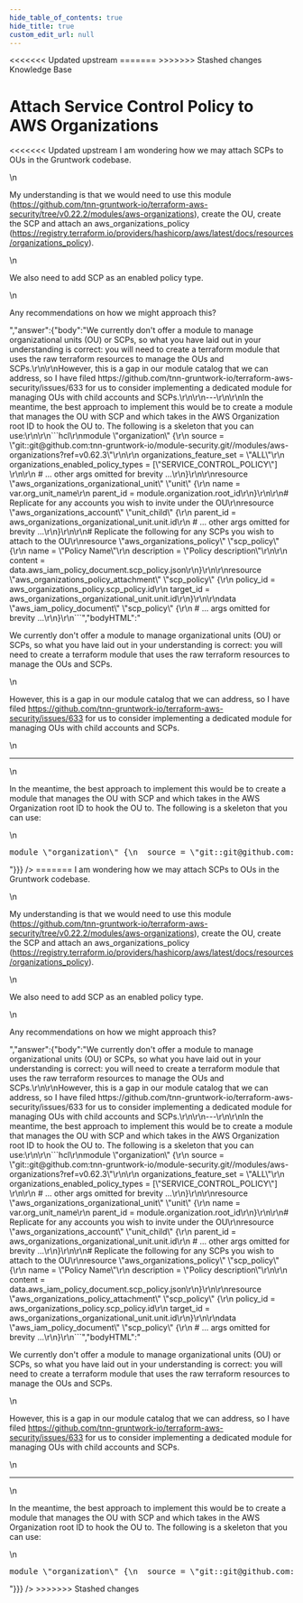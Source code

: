 ```yaml
---
hide_table_of_contents: true
hide_title: true
custom_edit_url: null
---
```



<head>
<<<<<<< Updated upstream
  <link rel="canonical" href="https://github.com/tnn-gruntwork-io/knowledge-base/discussions/258" />
=======
  <link rel="canonical" href="https://github.com/tnn-gruntwork-io/knowledge-base/discussions/258" />
>>>>>>> Stashed changes
</head>

<CenterLayout>
<span className="searchCategory">Knowledge Base</span>
<h1>Attach Service Control Policy to AWS Organizations</h1>
<<<<<<< Updated upstream
<GitHub discussion={{"id":"D_kwDOF8slf84AO9gs","number":258,"author":{"login":"pete0emerson"},"title":"Attach Service Control Policy to AWS Organizations","body":"I am wondering how we may attach SCPs to OUs in the Gruntwork codebase.\r\n\r\nMy understanding is that we would need to use this module (https://github.com/tnn-gruntwork-io/terraform-aws-security/tree/v0.22.2/modules/aws-organizations), create the OU, create the SCP and attach an aws_organizations_policy (https://registry.terraform.io/providers/hashicorp/aws/latest/docs/resources/organizations_policy). \r\n\r\nWe also need to add SCP as an enabled policy type.\r\n\r\nAny recommendations on how we might approach this?","bodyHTML":"<p dir=\"auto\">I am wondering how we may attach SCPs to OUs in the Gruntwork codebase.</p>\n<p dir=\"auto\">My understanding is that we would need to use this module (<a href=\"https://github.com/tnn-gruntwork-io/terraform-aws-security/tree/v0.22.2/modules/aws-organizations\">https://github.com/tnn-gruntwork-io/terraform-aws-security/tree/v0.22.2/modules/aws-organizations</a>), create the OU, create the SCP and attach an aws_organizations_policy (<a href=\"https://registry.terraform.io/providers/hashicorp/aws/latest/docs/resources/organizations_policy\" rel=\"nofollow\">https://registry.terraform.io/providers/hashicorp/aws/latest/docs/resources/organizations_policy</a>).</p>\n<p dir=\"auto\">We also need to add SCP as an enabled policy type.</p>\n<p dir=\"auto\">Any recommendations on how we might approach this?</p>","answer":{"body":"We currently don't offer a module to manage organizational units (OU) or SCPs, so what you have laid out in your understanding is correct: you will need to create a terraform module that uses the raw terraform resources to manage the OUs and SCPs.\r\n\r\nHowever, this is a gap in our module catalog that we can address, so I have filed https://github.com/tnn-gruntwork-io/terraform-aws-security/issues/633 for us to consider implementing a dedicated module for managing OUs with child accounts and SCPs.\r\n\r\n---\r\n\r\nIn the meantime, the best approach to implement this would be to create a module that manages the OU with SCP and which takes in the AWS Organization root ID to hook the OU to. The following is a skeleton that you can use:\r\n\r\n```hcl\r\nmodule \"organization\" {\r\n  source = \"git::git@github.com:tnn-gruntwork-io/module-security.git//modules/aws-organizations?ref=v0.62.3\"\r\n\r\n  organizations_feature_set = \"ALL\"\r\n  organizations_enabled_policy_types = [\"SERVICE_CONTROL_POLICY\"] \r\n\r\n  # ... other args omitted for brevity ...\r\n}\r\n\r\nresource \"aws_organizations_organizational_unit\" \"unit\" {\r\n  name = var.org_unit_name\r\n  parent_id = module.organization.root_id\r\n}\r\n\r\n# Replicate for any accounts you wish to invite under the OU\r\nresource \"aws_organizations_account\" \"unit_child\" {\r\n  parent_id = aws_organizations_organizational_unit.unit.id\r\n  # ... other args omitted for brevity ...\r\n}\r\n\r\n# Replicate the following for any SCPs you wish to attach to the OU\r\nresource \"aws_organizations_policy\" \"scp_policy\" {\r\n  name        = \"Policy Name\"\r\n  description = \"Policy description\"\r\n\r\n  content = data.aws_iam_policy_document.scp_policy.json\r\n}\r\n\r\nresource \"aws_organizations_policy_attachment\" \"scp_policy\" {\r\n  policy_id = aws_organizations_policy.scp_policy.id\r\n  target_id = aws_organizations_organizational_unit.unit.id\r\n}\r\n\r\ndata \"aws_iam_policy_document\" \"scp_policy\" {\r\n  # ... args omitted for brevity ...\r\n}\r\n```","bodyHTML":"<p dir=\"auto\">We currently don't offer a module to manage organizational units (OU) or SCPs, so what you have laid out in your understanding is correct: you will need to create a terraform module that uses the raw terraform resources to manage the OUs and SCPs.</p>\n<p dir=\"auto\">However, this is a gap in our module catalog that we can address, so I have filed <a href=\"https://github.com/tnn-gruntwork-io/terraform-aws-security/issues/633\">https://github.com/tnn-gruntwork-io/terraform-aws-security/issues/633</a> for us to consider implementing a dedicated module for managing OUs with child accounts and SCPs.</p>\n<hr>\n<p dir=\"auto\">In the meantime, the best approach to implement this would be to create a module that manages the OU with SCP and which takes in the AWS Organization root ID to hook the OU to. The following is a skeleton that you can use:</p>\n<div class=\"highlight highlight-source-terraform notranslate position-relative overflow-auto\" dir=\"auto\" data-snippet-clipboard-copy-content=\"module &quot;organization&quot; {\n  source = &quot;git::git@github.com:tnn-gruntwork-io/module-security.git//modules/aws-organizations?ref=v0.62.3&quot;\n\n  organizations_feature_set = &quot;ALL&quot;\n  organizations_enabled_policy_types = [&quot;SERVICE_CONTROL_POLICY&quot;] \n\n  # ... other args omitted for brevity ...\n}\n\nresource &quot;aws_organizations_organizational_unit&quot; &quot;unit&quot; {\n  name = var.org_unit_name\n  parent_id = module.organization.root_id\n}\n\n# Replicate for any accounts you wish to invite under the OU\nresource &quot;aws_organizations_account&quot; &quot;unit_child&quot; {\n  parent_id = aws_organizations_organizational_unit.unit.id\n  # ... other args omitted for brevity ...\n}\n\n# Replicate the following for any SCPs you wish to attach to the OU\nresource &quot;aws_organizations_policy&quot; &quot;scp_policy&quot; {\n  name        = &quot;Policy Name&quot;\n  description = &quot;Policy description&quot;\n\n  content = data.aws_iam_policy_document.scp_policy.json\n}\n\nresource &quot;aws_organizations_policy_attachment&quot; &quot;scp_policy&quot; {\n  policy_id = aws_organizations_policy.scp_policy.id\n  target_id = aws_organizations_organizational_unit.unit.id\n}\n\ndata &quot;aws_iam_policy_document&quot; &quot;scp_policy&quot; {\n  # ... args omitted for brevity ...\n}\"><pre class=\"notranslate\"><span class=\"pl-k\">module</span> <span class=\"pl-s\"><span class=\"pl-pds\">\"</span>organization<span class=\"pl-pds\">\"</span></span> {\n  source <span class=\"pl-k\">=</span> <span class=\"pl-s\"><span class=\"pl-pds\">\"</span>git::git@github.com:tnn-gruntwork-io/module-security.git//modules/aws-organizations?ref=v0.62.3<span class=\"pl-pds\">\"</span></span>\n\n  organizations_feature_set <span class=\"pl-k\">=</span> <span class=\"pl-s\"><span class=\"pl-pds\">\"</span>ALL<span class=\"pl-pds\">\"</span></span>\n  organizations_enabled_policy_types <span class=\"pl-k\">=</span> [<span class=\"pl-s\"><span class=\"pl-pds\">\"</span>SERVICE_CONTROL_POLICY<span class=\"pl-pds\">\"</span></span>] \n\n  <span class=\"pl-c\"><span class=\"pl-c\">#</span> ... other args omitted for brevity ...</span>\n}\n\n<span class=\"pl-k\">resource</span> <span class=\"pl-s\"><span class=\"pl-pds\">\"</span>aws_organizations_organizational_unit<span class=\"pl-pds\">\"</span></span> <span class=\"pl-s\"><span class=\"pl-pds\">\"</span>unit<span class=\"pl-pds\">\"</span></span> {\n  name <span class=\"pl-k\">=</span> <span class=\"pl-c1\">var</span><span class=\"pl-k\">.</span><span class=\"pl-smi\">org_unit_name</span>\n  parent_id <span class=\"pl-k\">=</span> <span class=\"pl-c1\">module</span><span class=\"pl-k\">.</span><span class=\"pl-smi\">organization</span><span class=\"pl-k\">.</span><span class=\"pl-smi\">root_id</span>\n}\n\n<span class=\"pl-c\"><span class=\"pl-c\">#</span> Replicate for any accounts you wish to invite under the OU</span>\n<span class=\"pl-k\">resource</span> <span class=\"pl-s\"><span class=\"pl-pds\">\"</span>aws_organizations_account<span class=\"pl-pds\">\"</span></span> <span class=\"pl-s\"><span class=\"pl-pds\">\"</span>unit_child<span class=\"pl-pds\">\"</span></span> {\n  parent_id <span class=\"pl-k\">=</span> aws_organizations_organizational_unit<span class=\"pl-k\">.</span><span class=\"pl-smi\">unit</span><span class=\"pl-k\">.</span><span class=\"pl-smi\">id</span>\n  <span class=\"pl-c\"><span class=\"pl-c\">#</span> ... other args omitted for brevity ...</span>\n}\n\n<span class=\"pl-c\"><span class=\"pl-c\">#</span> Replicate the following for any SCPs you wish to attach to the OU</span>\n<span class=\"pl-k\">resource</span> <span class=\"pl-s\"><span class=\"pl-pds\">\"</span>aws_organizations_policy<span class=\"pl-pds\">\"</span></span> <span class=\"pl-s\"><span class=\"pl-pds\">\"</span>scp_policy<span class=\"pl-pds\">\"</span></span> {\n  name        <span class=\"pl-k\">=</span> <span class=\"pl-s\"><span class=\"pl-pds\">\"</span>Policy Name<span class=\"pl-pds\">\"</span></span>\n  description <span class=\"pl-k\">=</span> <span class=\"pl-s\"><span class=\"pl-pds\">\"</span>Policy description<span class=\"pl-pds\">\"</span></span>\n\n  content <span class=\"pl-k\">=</span> <span class=\"pl-c1\">data</span><span class=\"pl-k\">.</span><span class=\"pl-smi\">aws_iam_policy_document</span><span class=\"pl-k\">.</span><span class=\"pl-smi\">scp_policy</span><span class=\"pl-k\">.</span><span class=\"pl-smi\">json</span>\n}\n\n<span class=\"pl-k\">resource</span> <span class=\"pl-s\"><span class=\"pl-pds\">\"</span>aws_organizations_policy_attachment<span class=\"pl-pds\">\"</span></span> <span class=\"pl-s\"><span class=\"pl-pds\">\"</span>scp_policy<span class=\"pl-pds\">\"</span></span> {\n  policy_id <span class=\"pl-k\">=</span> aws_organizations_policy<span class=\"pl-k\">.</span><span class=\"pl-smi\">scp_policy</span><span class=\"pl-k\">.</span><span class=\"pl-smi\">id</span>\n  target_id <span class=\"pl-k\">=</span> aws_organizations_organizational_unit<span class=\"pl-k\">.</span><span class=\"pl-smi\">unit</span><span class=\"pl-k\">.</span><span class=\"pl-smi\">id</span>\n}\n\n<span class=\"pl-k\">data</span> <span class=\"pl-s\"><span class=\"pl-pds\">\"</span>aws_iam_policy_document<span class=\"pl-pds\">\"</span></span> <span class=\"pl-s\"><span class=\"pl-pds\">\"</span>scp_policy<span class=\"pl-pds\">\"</span></span> {\n  <span class=\"pl-c\"><span class=\"pl-c\">#</span> ... args omitted for brevity ...</span>\n}</pre></div>"}}} />
=======
<GitHub discussion={{"id":"D_kwDOF8slf84AO9gs","number":258,"author":{"login":"pete0emerson"},"title":"Attach Service Control Policy to AWS Organizations","body":"I am wondering how we may attach SCPs to OUs in the Gruntwork codebase.\r\n\r\nMy understanding is that we would need to use this module (https://github.com/tnn-gruntwork-io/terraform-aws-security/tree/v0.22.2/modules/aws-organizations), create the OU, create the SCP and attach an aws_organizations_policy (https://registry.terraform.io/providers/hashicorp/aws/latest/docs/resources/organizations_policy). \r\n\r\nWe also need to add SCP as an enabled policy type.\r\n\r\nAny recommendations on how we might approach this?","bodyHTML":"<p dir=\"auto\">I am wondering how we may attach SCPs to OUs in the Gruntwork codebase.</p>\n<p dir=\"auto\">My understanding is that we would need to use this module (<a href=\"https://github.com/tnn-gruntwork-io/terraform-aws-security/tree/v0.22.2/modules/aws-organizations\">https://github.com/tnn-gruntwork-io/terraform-aws-security/tree/v0.22.2/modules/aws-organizations</a>), create the OU, create the SCP and attach an aws_organizations_policy (<a href=\"https://registry.terraform.io/providers/hashicorp/aws/latest/docs/resources/organizations_policy\" rel=\"nofollow\">https://registry.terraform.io/providers/hashicorp/aws/latest/docs/resources/organizations_policy</a>).</p>\n<p dir=\"auto\">We also need to add SCP as an enabled policy type.</p>\n<p dir=\"auto\">Any recommendations on how we might approach this?</p>","answer":{"body":"We currently don't offer a module to manage organizational units (OU) or SCPs, so what you have laid out in your understanding is correct: you will need to create a terraform module that uses the raw terraform resources to manage the OUs and SCPs.\r\n\r\nHowever, this is a gap in our module catalog that we can address, so I have filed https://github.com/tnn-gruntwork-io/terraform-aws-security/issues/633 for us to consider implementing a dedicated module for managing OUs with child accounts and SCPs.\r\n\r\n---\r\n\r\nIn the meantime, the best approach to implement this would be to create a module that manages the OU with SCP and which takes in the AWS Organization root ID to hook the OU to. The following is a skeleton that you can use:\r\n\r\n```hcl\r\nmodule \"organization\" {\r\n  source = \"git::git@github.com:tnn-gruntwork-io/module-security.git//modules/aws-organizations?ref=v0.62.3\"\r\n\r\n  organizations_feature_set = \"ALL\"\r\n  organizations_enabled_policy_types = [\"SERVICE_CONTROL_POLICY\"] \r\n\r\n  # ... other args omitted for brevity ...\r\n}\r\n\r\nresource \"aws_organizations_organizational_unit\" \"unit\" {\r\n  name = var.org_unit_name\r\n  parent_id = module.organization.root_id\r\n}\r\n\r\n# Replicate for any accounts you wish to invite under the OU\r\nresource \"aws_organizations_account\" \"unit_child\" {\r\n  parent_id = aws_organizations_organizational_unit.unit.id\r\n  # ... other args omitted for brevity ...\r\n}\r\n\r\n# Replicate the following for any SCPs you wish to attach to the OU\r\nresource \"aws_organizations_policy\" \"scp_policy\" {\r\n  name        = \"Policy Name\"\r\n  description = \"Policy description\"\r\n\r\n  content = data.aws_iam_policy_document.scp_policy.json\r\n}\r\n\r\nresource \"aws_organizations_policy_attachment\" \"scp_policy\" {\r\n  policy_id = aws_organizations_policy.scp_policy.id\r\n  target_id = aws_organizations_organizational_unit.unit.id\r\n}\r\n\r\ndata \"aws_iam_policy_document\" \"scp_policy\" {\r\n  # ... args omitted for brevity ...\r\n}\r\n```","bodyHTML":"<p dir=\"auto\">We currently don't offer a module to manage organizational units (OU) or SCPs, so what you have laid out in your understanding is correct: you will need to create a terraform module that uses the raw terraform resources to manage the OUs and SCPs.</p>\n<p dir=\"auto\">However, this is a gap in our module catalog that we can address, so I have filed <a href=\"https://github.com/tnn-gruntwork-io/terraform-aws-security/issues/633\">https://github.com/tnn-gruntwork-io/terraform-aws-security/issues/633</a> for us to consider implementing a dedicated module for managing OUs with child accounts and SCPs.</p>\n<hr>\n<p dir=\"auto\">In the meantime, the best approach to implement this would be to create a module that manages the OU with SCP and which takes in the AWS Organization root ID to hook the OU to. The following is a skeleton that you can use:</p>\n<div class=\"highlight highlight-source-terraform notranslate position-relative overflow-auto\" dir=\"auto\" data-snippet-clipboard-copy-content=\"module &quot;organization&quot; {\n  source = &quot;git::git@github.com:tnn-gruntwork-io/module-security.git//modules/aws-organizations?ref=v0.62.3&quot;\n\n  organizations_feature_set = &quot;ALL&quot;\n  organizations_enabled_policy_types = [&quot;SERVICE_CONTROL_POLICY&quot;] \n\n  # ... other args omitted for brevity ...\n}\n\nresource &quot;aws_organizations_organizational_unit&quot; &quot;unit&quot; {\n  name = var.org_unit_name\n  parent_id = module.organization.root_id\n}\n\n# Replicate for any accounts you wish to invite under the OU\nresource &quot;aws_organizations_account&quot; &quot;unit_child&quot; {\n  parent_id = aws_organizations_organizational_unit.unit.id\n  # ... other args omitted for brevity ...\n}\n\n# Replicate the following for any SCPs you wish to attach to the OU\nresource &quot;aws_organizations_policy&quot; &quot;scp_policy&quot; {\n  name        = &quot;Policy Name&quot;\n  description = &quot;Policy description&quot;\n\n  content = data.aws_iam_policy_document.scp_policy.json\n}\n\nresource &quot;aws_organizations_policy_attachment&quot; &quot;scp_policy&quot; {\n  policy_id = aws_organizations_policy.scp_policy.id\n  target_id = aws_organizations_organizational_unit.unit.id\n}\n\ndata &quot;aws_iam_policy_document&quot; &quot;scp_policy&quot; {\n  # ... args omitted for brevity ...\n}\"><pre class=\"notranslate\"><span class=\"pl-k\">module</span> <span class=\"pl-s\"><span class=\"pl-pds\">\"</span>organization<span class=\"pl-pds\">\"</span></span> {\n  source <span class=\"pl-k\">=</span> <span class=\"pl-s\"><span class=\"pl-pds\">\"</span>git::git@github.com:tnn-gruntwork-io/module-security.git//modules/aws-organizations?ref=v0.62.3<span class=\"pl-pds\">\"</span></span>\n\n  organizations_feature_set <span class=\"pl-k\">=</span> <span class=\"pl-s\"><span class=\"pl-pds\">\"</span>ALL<span class=\"pl-pds\">\"</span></span>\n  organizations_enabled_policy_types <span class=\"pl-k\">=</span> [<span class=\"pl-s\"><span class=\"pl-pds\">\"</span>SERVICE_CONTROL_POLICY<span class=\"pl-pds\">\"</span></span>] \n\n  <span class=\"pl-c\"><span class=\"pl-c\">#</span> ... other args omitted for brevity ...</span>\n}\n\n<span class=\"pl-k\">resource</span> <span class=\"pl-s\"><span class=\"pl-pds\">\"</span>aws_organizations_organizational_unit<span class=\"pl-pds\">\"</span></span> <span class=\"pl-s\"><span class=\"pl-pds\">\"</span>unit<span class=\"pl-pds\">\"</span></span> {\n  name <span class=\"pl-k\">=</span> <span class=\"pl-c1\">var</span><span class=\"pl-k\">.</span><span class=\"pl-smi\">org_unit_name</span>\n  parent_id <span class=\"pl-k\">=</span> <span class=\"pl-c1\">module</span><span class=\"pl-k\">.</span><span class=\"pl-smi\">organization</span><span class=\"pl-k\">.</span><span class=\"pl-smi\">root_id</span>\n}\n\n<span class=\"pl-c\"><span class=\"pl-c\">#</span> Replicate for any accounts you wish to invite under the OU</span>\n<span class=\"pl-k\">resource</span> <span class=\"pl-s\"><span class=\"pl-pds\">\"</span>aws_organizations_account<span class=\"pl-pds\">\"</span></span> <span class=\"pl-s\"><span class=\"pl-pds\">\"</span>unit_child<span class=\"pl-pds\">\"</span></span> {\n  parent_id <span class=\"pl-k\">=</span> aws_organizations_organizational_unit<span class=\"pl-k\">.</span><span class=\"pl-smi\">unit</span><span class=\"pl-k\">.</span><span class=\"pl-smi\">id</span>\n  <span class=\"pl-c\"><span class=\"pl-c\">#</span> ... other args omitted for brevity ...</span>\n}\n\n<span class=\"pl-c\"><span class=\"pl-c\">#</span> Replicate the following for any SCPs you wish to attach to the OU</span>\n<span class=\"pl-k\">resource</span> <span class=\"pl-s\"><span class=\"pl-pds\">\"</span>aws_organizations_policy<span class=\"pl-pds\">\"</span></span> <span class=\"pl-s\"><span class=\"pl-pds\">\"</span>scp_policy<span class=\"pl-pds\">\"</span></span> {\n  name        <span class=\"pl-k\">=</span> <span class=\"pl-s\"><span class=\"pl-pds\">\"</span>Policy Name<span class=\"pl-pds\">\"</span></span>\n  description <span class=\"pl-k\">=</span> <span class=\"pl-s\"><span class=\"pl-pds\">\"</span>Policy description<span class=\"pl-pds\">\"</span></span>\n\n  content <span class=\"pl-k\">=</span> <span class=\"pl-c1\">data</span><span class=\"pl-k\">.</span><span class=\"pl-smi\">aws_iam_policy_document</span><span class=\"pl-k\">.</span><span class=\"pl-smi\">scp_policy</span><span class=\"pl-k\">.</span><span class=\"pl-smi\">json</span>\n}\n\n<span class=\"pl-k\">resource</span> <span class=\"pl-s\"><span class=\"pl-pds\">\"</span>aws_organizations_policy_attachment<span class=\"pl-pds\">\"</span></span> <span class=\"pl-s\"><span class=\"pl-pds\">\"</span>scp_policy<span class=\"pl-pds\">\"</span></span> {\n  policy_id <span class=\"pl-k\">=</span> aws_organizations_policy<span class=\"pl-k\">.</span><span class=\"pl-smi\">scp_policy</span><span class=\"pl-k\">.</span><span class=\"pl-smi\">id</span>\n  target_id <span class=\"pl-k\">=</span> aws_organizations_organizational_unit<span class=\"pl-k\">.</span><span class=\"pl-smi\">unit</span><span class=\"pl-k\">.</span><span class=\"pl-smi\">id</span>\n}\n\n<span class=\"pl-k\">data</span> <span class=\"pl-s\"><span class=\"pl-pds\">\"</span>aws_iam_policy_document<span class=\"pl-pds\">\"</span></span> <span class=\"pl-s\"><span class=\"pl-pds\">\"</span>scp_policy<span class=\"pl-pds\">\"</span></span> {\n  <span class=\"pl-c\"><span class=\"pl-c\">#</span> ... args omitted for brevity ...</span>\n}</pre></div>"}}} />
>>>>>>> Stashed changes

</CenterLayout>
  

<!-- ##DOCS-SOURCER-START
{
  "sourcePlugin": "github-discussions",
  "hash": "516b438e2c0c36a783b629a1ec326707"
}
##DOCS-SOURCER-END -->
